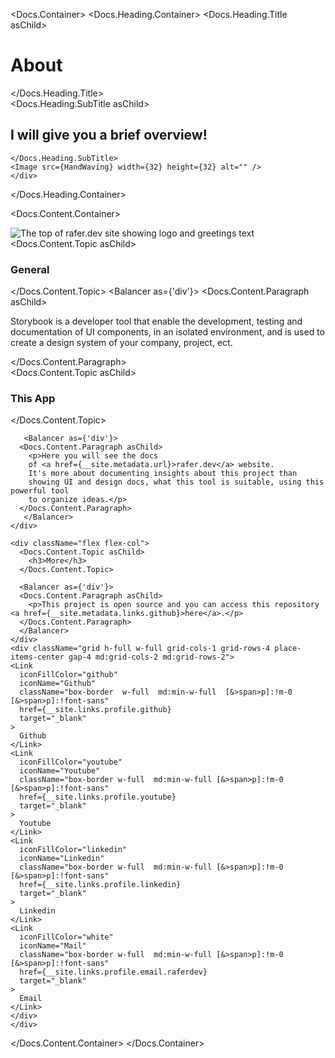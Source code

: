 

<Meta title="Intro/About" />

<Docs.Container>
  <Docs.Heading.Container>
      <Docs.Heading.Title asChild>
    <h1>About</h1>
      </Docs.Heading.Title>
    <div className="flex items-baseline gap-4">
    <Docs.Heading.SubTitle asChild>
      <h2>I will give you a brief overview!</h2>
      
    </Docs.Heading.SubTitle>
    <Image src={HandWaving} width={32} height={32} alt="" />
    </div>

  </Docs.Heading.Container>

  <Docs.Content.Container>
    <div className="order-1 m-0 flex max-h-80 w-full items-center justify-center border-0 align-middle md:order-2">
      <Image
        src={billboard}
        width={400}
        height={212}
        alt="The top of rafer.dev site showing logo and greetings text"
      />
    </div>
    <div className="flex flex-col gap-8 pl-4 pr-6 pt-6">
    <div className="flex flex-col">
      <Docs.Content.Topic asChild>
        <h3>General</h3>
      </Docs.Content.Topic>
      <Balancer as={'div'}>
        <Docs.Content.Paragraph asChild>
           <p>Storybook is a developer tool that enable the development,
            testing and documentation of UI components, in an isolated environment,
            and is used to create a design system of your company, project, ect.</p>
        </Docs.Content.Paragraph>
      </Balancer>
    </div>
    <div className="flex flex-col">
      <Docs.Content.Topic asChild>
        <h3>This App</h3>
      </Docs.Content.Topic>

       <Balancer as={'div'}>
      <Docs.Content.Paragraph asChild>
        <p>Here you will see the docs
        of <a href={__site.metadata.url}>rafer.dev</a> website.
        It's more about documenting insights about this project than
        showing UI and design docs, what this tool is suitable, using this powerful tool
        to organize ideas.</p>
      </Docs.Content.Paragraph>
       </Balancer>
    </div>

    <div className="flex flex-col">
      <Docs.Content.Topic asChild>
        <h3>More</h3>
      </Docs.Content.Topic>

      <Balancer as={'div'}>
      <Docs.Content.Paragraph asChild>
        <p>This project is open source and you can access this repository <a href={__site.metadata.links.github}>here</a>.</p>
      </Docs.Content.Paragraph>
      </Balancer>
    </div>
    <div className="grid h-full w-full grid-cols-1 grid-rows-4 place-items-center gap-4 md:grid-cols-2 md:grid-rows-2">
    <Link
      iconFillColor="github"
      iconName="Github"
      className="box-border  w-full  md:min-w-full  [&>span>p]:!m-0 [&>span>p]:!font-sans"
      href={__site.links.profile.github}
      target="_blank"
    >
      Github
    </Link>
    <Link
      iconFillColor="youtube"
      iconName="Youtube"
      className="box-border w-full  md:min-w-full [&>span>p]:!m-0 [&>span>p]:!font-sans"
      href={__site.links.profile.youtube}
      target="_blank"
    >
      Youtube
    </Link>
    <Link
      iconFillColor="linkedin"
      iconName="Linkedin"
      className="box-border w-full  md:min-w-full [&>span>p]:!m-0 [&>span>p]:!font-sans"
      href={__site.links.profile.linkedin}
      target="_blank"
    >
      Linkedin
    </Link>
    <Link
      iconFillColor="white"
      iconName="Mail"
      className="box-border w-full  md:min-w-full [&>span>p]:!m-0 [&>span>p]:!font-sans"
      href={__site.links.profile.email.raferdev}
      target="_blank"
    >
      Email
    </Link>
    </div>
    </div>

  </Docs.Content.Container>
</Docs.Container>
